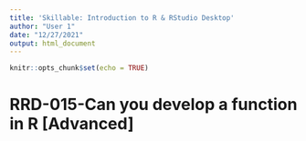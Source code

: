 ```yaml
---
title: 'Skillable: Introduction to R & RStudio Desktop'
author: "User 1"
date: "12/27/2021"
output: html_document
---
```


```r
knitr::opts_chunk$set(echo = TRUE)
```

# RRD-015-Can you develop a function in R [Advanced]
```r






```

```r




```
